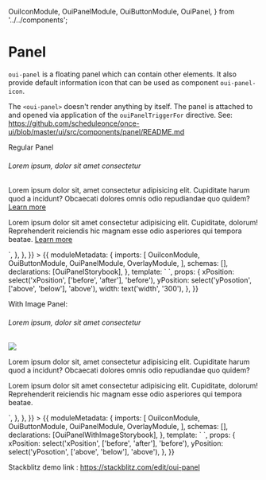   OuiIconModule,
  OuiPanelModule,
  OuiButtonModule,
  OuiPanel,
} from '../../components';

<Meta title="Panel" />

# Panel

`oui-panel` is a floating panel which can contain other elements. It also provide default information icon that can be used as component `oui-panel-icon`.

The `<oui-panel>` doesn't render anything by itself. The panel is attached to and opened via application of the `ouiPanelTriggerFor` directive. See: https://github.com/scheduleonce/once-ui/blob/master/ui/src/components/panel/README.md

Regular Panel

<Canvas>
  <Story
    name="Regular"
    parameters={{
      docs: {
        source: {
          code: `
            <oui-panel-icon [ouiPanelTriggerFor]="beforeAboveMenu">
</oui-panel-icon>
<oui-panel #beforeAboveMenu xPosition="before" yPosition="above">
    <h6>Lorem ipsum, dolor sit amet consectetur</h6>
    <p>Lorem ipsum dolor sit, amet consectetur adipisicing elit. Cupiditate harum quod a incidunt?
        Obcaecati dolores omnis odio repudiandae quo quidem? <a href="https://www.scheduleonce.com/"
            target="blank">Learn more</a>
    </p>
    <p>Lorem ipsum dolor sit amet consectetur adipisicing elit. Cupiditate, dolorum! Reprehenderit
        reiciendis hic magnam esse odio asperiores qui tempora beatae. <a
            href="https://www.scheduleonce.com/" target="blank">Learn more</a>
    </p>
</oui-panel>
          `,
        },
      },
    }}
  >
    {{
      moduleMetadata: {
        imports: [
          OuiIconModule,
          OuiButtonModule,
          OuiPanelModule,
          OverlayModule,
        ],
        schemas: [],
        declarations: [OuiPanelStorybook],
      },
      template: `<oui-panel-storybook
  [xPosition]="xPosition"
  [yPosition]="yPosition"
  [width]="width">
            </oui-panel-storybook>`,
      props: {
        xPosition: select('xPosition', ['before', 'after'], 'before'),
        yPosition: select('yPosotion', ['above', 'below'], 'above'),
        width: text('width', '300'),
      },
    }}
  </Story>
</Canvas>

With Image Panel:

<Canvas>
  <Story
    name="With image"
    parameters={{
      docs: {
        source: {
          code: `
            <oui-panel-icon [ouiPanelTriggerFor]="afterBelowImage">
</oui-panel-icon>
<oui-panel #afterBelowImage xPosition="after" yPosition="below">
    <h6>Lorem ipsum, dolor sit amet consectetur</h6>
    <img src="https://images.pexels.com/photos/1509428/pexels-photo-1509428.jpeg?auto=compress&cs=tinysrgb&dpr=2&h=650&w=940"/>
    <p>Lorem ipsum dolor sit, amet consectetur adipisicing elit. Cupiditate harum quod a incidunt?
        Obcaecati dolores
        omnis odio repudiandae quo quidem?
    </p>
    <p>Lorem ipsum dolor sit amet consectetur adipisicing elit. Cupiditate, dolorum! Reprehenderit
        reiciendis hic
        magnam esse odio asperiores qui tempora beatae.
    </p>
</oui-panel>
          `,
        },
      },
    }}
  >
    {{
      moduleMetadata: {
        imports: [
          OuiIconModule,
          OuiButtonModule,
          OuiPanelModule,
          OverlayModule,
        ],
        schemas: [],
        declarations: [OuiPanelWithImageStorybook],
      },
      template: `<oui-panel-with-image-storybook
    [xPosition]="xPosition"
    [yPosition]="yPosition">
              </oui-panel-with-image-storybook>`,
      props: {
        xPosition: select('xPosition', ['before', 'after'], 'before'),
        yPosition: select('yPosotion', ['above', 'below'], 'above'),
      },
    }}
  </Story>
</Canvas>

Stackblitz demo link : https://stackblitz.com/edit/oui-panel

<ArgsTable of={OuiPanel} />
